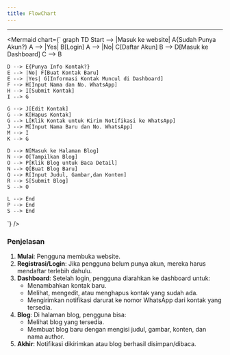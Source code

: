 ---
title: FlowChart
---

---
<Mermaid chart={`
graph TD
    Start --> |Masuk ke website| A{Sudah Punya Akun?}
    A --> |Yes| B[Login]
    A --> |No| C[Daftar Akun]
    B --> D[Masuk ke Dashboard]
    C --> B

    D --> E{Punya Info Kontak?}
    E --> |No| F[Buat Kontak Baru]
    E --> |Yes| G[Informasi Kontak Muncul di Dashboard]
    F --> H[Input Nama dan No. WhatsApp]
    H --> I[Submit Kontak]
    I --> G

    G --> J[Edit Kontak]
    G --> K[Hapus Kontak]
    G --> L[Klik Kontak untuk Kirim Notifikasi ke WhatsApp]
    J --> M[Input Nama Baru dan No. WhatsApp]
    M --> I
    K --> G

    D --> N[Masuk ke Halaman Blog]
    N --> O[Tampilkan Blog]
    O --> P[Klik Blog untuk Baca Detail]
    N --> Q[Buat Blog Baru]
    Q --> R[Input Judul, Gambar,dan Konten]
    R --> S[Submit Blog]
    S --> O

    L --> End
    P --> End
    S --> End
`} />

### Penjelasan
1. **Mulai**: Pengguna membuka website.
2. **Registrasi/Login**: Jika pengguna belum punya akun, mereka harus mendaftar terlebih dahulu.
3. **Dashboard**: Setelah login, pengguna diarahkan ke dashboard untuk:
   - Menambahkan kontak baru.
   - Melihat, mengedit, atau menghapus kontak yang sudah ada.
   - Mengirimkan notifikasi darurat ke nomor WhatsApp dari kontak yang tersedia.
4. **Blog**: Di halaman blog, pengguna bisa:
   - Melihat blog yang tersedia.
   - Membuat blog baru dengan mengisi judul, gambar, konten, dan nama author.
5. **Akhir**: Notifikasi dikirimkan atau blog berhasil disimpan/dibaca.
